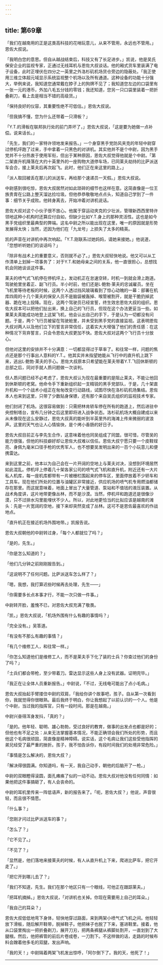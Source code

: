 ```yaml
---
---
---
```

title: 第69章
---

「我们在越南用的正是这类高科技的花哨玩意儿，从来不管用，永远也不管用。」恩佐大叔说。

「我明白您的意思。但自从越战结束后，科技又有了长足进步。」凯说，他是吴氏保安企业的监视专家，正通过无线耳机与恩佐大叔谈话。他的厢式货车里装满了电子设备，此时正埋伏在四分之一英里之外洛杉矶机场货仓旁边的隐蔽处。「我正使用三维立体超元域显示系统监视整个机场以及所有通道。这种设备的功能十分强大，举例来说，我知道您通常戴在脖子上的狗牌不见了；我知道您左边的口袋里有一张一元的港币，外加八毛五分钱的零钱；我还知道，您另一只口袋里装着一把折叠剃刀，看上去是相当不错的高级货。」

「保持良好的仪容，其重要性绝不可低估。」恩佐大叔说。

「但我搞不懂，您为什么还带着一只滑板？」

「Y.T.的滑板在联邦执行处的前门弄坏了，」恩佐大叔说，「这是要为她做一点补偿。说来话长。」

「先生，我们的一家特许领地发来报告。」一个身穿黑手党防风夹克的年轻中尉穿过停机坪跑了过来，手中拿着一只黑色的对讲机。其实他并不是个中尉，因为黑手党并不十分热衷于使用军衔，但出于某种原因，恩佐大叔觉得他就是个中尉。「第二架直升机降落在大约十英里外的一座购物大道停车场，已同莱夫劫持的比萨派送车会合，接上莱夫后再次起飞。此时，他们正在来这里的路上。」

「派人取回被丢在那儿的派送车，再给那个速递员一天假。」恩佐大叔说。

中尉感到很吃惊，恩佐大叔居然对如此琐碎的细节也这样在意。这简直像是一位王族贵胄在公路上整天溜达捡垃圾。但他恭恭敬敬地点点头，知道自己学到了一件事：细节关乎成败。他转身离去，开始冲着对讲机说话。

恩佐大叔对这个小伙子很不放心。他属于穿运动夹克的少壮派，管理新西西里特许领地这种小机构时还算应付自如，但缺少比如Y.T.身上的那种灵活性。这也是如今黑手党组织里最典型的弊端。这名中尉之所以能出现在这里，唯一的原因就是形势发展得太快；当然，还因为他们在「九龙号」上损失了太多的精英。

凯的声音在对讲机中再次响起。「Y.T.刚联系过她妈妈，请她来接她。」他说道，「您想听听她们的谈话吗？」

「除非有战术上的重要意义，否则就不必了。」恩佐大叔轻快地说。他又可以从工作清单上划掉一项事务了：对于Y.T.和她母亲之间的关系，他一直很担心，总想找机会同她谈谈这件事。

莱夫的喷气式飞机停在停机坪上，发动机正在怠速空转，时机一到就会滑上跑道。驾驶舱里坐着正、副飞行员。半小时前，他们还是L·鲍勃·莱夫的忠诚雇员。坐在飞机里等待老板的时候，这两个人透过挡风玻璃看到了惊心动魄的一幕：部署在机库四周的十几个莱夫的保安人员不是脑袋被轰掉、喉管被割开，就是干脆扔掉武器、跪在地上投降。现在，这两个驾驶员已经宣誓，终生效忠恩佐大叔的组织。恩佐大叔本可以把他们扯出来，换上自己的飞行员，但现在这个办法更妥当一些。如果莱夫真能成功地登上这架飞机，他会认出自己的手下，于是认为一切都没有问题。于是，两个飞行员被留在驾驶舱里，并未受到黑手党的直接监视。这表明恩佐大叔对两人以及他们立下的誓言非常信任，这着实大大增强了他们的责任感：在这种情况下背弃誓言，只会令恩佐大叔更加不快。恩佐大叔对这两个飞行员十分放心。

但他对这里的安排并不十分满意：一切都显得过于草率了。和往常一样，问题的焦点还是那个行事出人意料的Y.T.。他其实并未指望她能从飞行中的直升机上跳下来，逃出L·鲍勃·莱夫的手心。恩佐大叔原本只希望能在莱夫带着Y.T.飞回休斯顿的总部之后，同对手就人质问题做一次谈判。

但人质问题已经不必考虑了，恩佐大叔认为现在最重要的是阻止莱夫，不能让他回到休斯顿的老窝。他命令手下重新组织起一支精锐的黑手党部队，于是，几十架直升机和一个个战术小组正在匆匆改变行动路线，试图尽快在洛杉矶机场集结。恩佐本人也来到这里，只带了少数贴身保镖，还有那个来自吴氏组织的监视技术专家。

他们封闭了机场。这很容易做到：只需把林肯轿车停在所有的跑道上，然后进驻中央控制塔台，宣布几分钟之后这里即将进入战争状态。洛杉矶机场大概自建成以来从未像现在这么安静过，恩佐大叔真的能听到半英里外的海滩上传来微弱的波浪声。这里的天气也让人心情愉快，是个烤小香肠的好日子。

恩佐大叔目前正与李先生合作，这意味着他也同吴组成了同盟。很可惜，尽管吴的能力很强，但他的科技癖好却让恩佐大叔难以信任。恩佐大叔宁愿只要一个皮鞋锃亮、身佩九毫米口径手枪的优秀军人，也不想要吴发明出来的一百个小玩意儿和便携雷达。

来到这里之前，他本以为自己会在一片开阔的空地上与莱夫对决，没想到环境居然如此混乱。停机坪上停着几十架各家公司的喷气式飞机和直升机，附近还有一大片私人机库，每一座机库都带有一片被栅栏围起来的停车区，里面停放着不少轿车和工具车。现在他们所处的位置与油罐区非常接近，供应机场的喷气机专用燃油都储存在那里。而这就意味着，地面上冒出了大量管道、泵站和不值钱的液压装置。从战术角度讲，这片地带更像丛林，而不是沙漠。当然，停机坪和跑道还是很像沙漠，只不过排水沟里能埋伏不少人。所以，对此地更恰当的比拟应该是越南的滩头：先是一片宽阔的空地，接下来却突然变成了丛林。这可不是恩佐最喜欢的作战地点。

「直升机正在接近机场外围地带。」凯报告说。

恩佐大叔朝他的中尉转过身，「每个人都就位了吗？」

「是的，先生。」

「你是怎么知道的？」

「他们几分钟之前刚刚报告到。」

「这说明不了任何问题。比萨派送车怎么样了？」

「嗯，我想，我打算迟些时候再去处理，先生——」

「你需要多长点本事才行，不能一次只做一件事。」

中尉转开脸，羞愧不已，对恩佐大叔充满了敬畏。

「凯，」恩佐大叔说，「机场外围有什么有趣的事情吗？」

「完全没有。」吴答道。

「有没有不那么有趣的事情？」

「有几个维修工人，和往常一样。」

「你怎么知道他们是维修工人，而不是莱夫手下化了装的士兵？你查过他们的身份了吗？」

「士兵们都会带枪，至少带着刀。雷达显示这些人身上没有武器。证明完毕。」

「我正在让全体人员重新报告。」中尉说，「不过，无线电可能出了点小毛病。」

恩佐大叔抬起手臂搂住中尉的双肩，「我给你讲个故事吧，孩子。自从第一次看到你，我就觉得你很眼熟。最后我终于明白，你让我想起了以前认识的一个人。他是个中尉，当过我的指挥官，只有一段时间。那是在越南。」

中尉兴奋得浑身发抖，「真的？」

「是的。他年轻、聪明、雄心勃勃，受过良好的教育，做事的出发点也都是好的；但他也有不足之处：从来无法掌握基本情况，不能正确领会我们所处的形势，而且他这个毛病很顽固，简直像是精神障碍。说实话，这个毛病让我们这些受他指挥的弟兄经受了最严重的挫折。孩子，我不怕告诉你，有段时间我们的处境非常危险。」

「事情是怎么解决的，恩佐大叔？」

「解决得很圆满。你知道吗，有一天，我自己动手，朝他的后脑开了一枪。」

中尉的双眼瞪得滚圆，面孔瘫痪了似的一动不动。恩佐大叔对他没有任何同情：如果他把这件事搞砸了，有人会丧命的。

中尉的耳机里传来一阵低语声，新的报告来了。「呃，恩佐大叔？」他说，声音很轻，而且很不情愿。

「什么事？」

「您刚才问过比萨派送车的事？」

「怎么了？」

「它不见了。」

「不见了？」

「显然是，他们落地来接莱夫的时候，有人从直升机上下来，爬进比萨车，把它开走了。」

「把它开到哪儿去了？」

「我们不知道，先生。我们在那个地区只有一个眼线，可他正在跟踪莱夫。」

「把耳机摘掉。」恩佐大叔说，「对讲机也关掉。你现在需要用上自己的耳朵。」

「我自己的耳朵？」

恩佐大叔低低地弯下身体，轻快地穿过路面，来到两架小喷气式飞机之间。他轻轻放下滑板，随后解开鞋带，脱掉鞋子。他把袜子也脱了下来，塞进鞋里。接着，他从口袋里掏出一把折叠剃刀，展开刀刃，把两条裤腿从裤脚处割开，一直划到了大腿根。然后，他把裤管的前后片卷成卷，一刀割下。不这样做的话，走路的时候布料会蹭着他多毛的双腿，发出声响。

「我的天！」中尉隔着两架飞机发出惊呼，「阿尔倒下了。我的天，他死了！」



* * *
